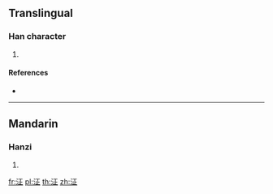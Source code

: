 {{character info/new}}
==Translingual==

===Han character===
{{Han char|rn=85|rad=水|as=05|sn=8|four=|canj=EMYM}}

# {{defn|Han|sort=水05}}

====References====
* {{Han ref|kx=0617.050|dkj=17305|hdz=31579.020|uh=6CDF|ud=27871}}

----

==Mandarin==

===Hanzi===
{{cmn-hanzi|pin=[[chēng]] ([[cheng1]])|wg=ch'eng<sup>1</sup>}}

# {{defn|lang=cmn|sort=水05}}

[[fr:泟]]
[[pl:泟]]
[[th:泟]]
[[zh:泟]]